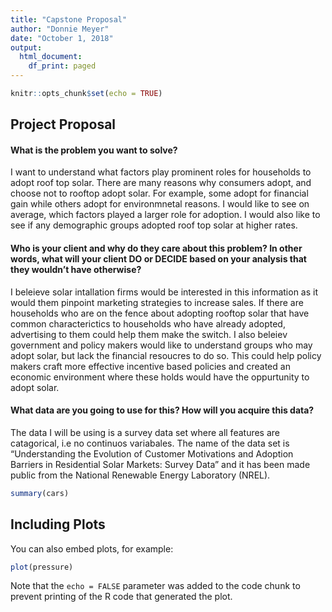 ```yaml
---
title: "Capstone Proposal"
author: "Donnie Meyer"
date: "October 1, 2018"
output:
  html_document:
    df_print: paged
---
```


```r
knitr::opts_chunk$set(echo = TRUE)
```

## Project Proposal

#### What is the problem you want to solve?

I want to understand what factors play prominent roles for households to adopt roof top solar. There are many reasons why consumers adopt, and choose not to rooftop adopt solar. For example, some adopt for financial gain while others adopt for environmnetal reasons. I would like to see on average, which factors played a larger role for adoption. I would also like to see if any demographic groups adopted roof top solar at higher rates. 

#### Who is your client and why do they care about this problem? In other words, what will your client DO or DECIDE based on your analysis that they wouldn’t have otherwise?
I beleieve solar intallation firms would be interested in this information as it would them pinpoint marketing strategies to increase sales. If there are households who are on the fence about adopting rooftop solar that have common characterictics to households who have already adopted, advertising to them could help them make the switch. I also beleiev government and policy makers would like to understand groups who may adopt solar, but lack the financial resoucres to do so. This could help policy makers craft more effective incentive based policies and created an economic environment where these holds would have the oppurtunity to adopt solar.

#### What data are you going to use for this? How will you acquire this data?

The data I will be using is a survey data set where all features are catagorical, i.e no continuos variabales. The name of the data set is "Understanding the Evolution of Customer Motivations and Adoption Barriers in Residential Solar Markets: Survey Data" and it has been made public from the National Renewable Energy Laboratory (NREL). 



```r
summary(cars)
```

## Including Plots

You can also embed plots, for example:

```r
plot(pressure)
```

Note that the `echo = FALSE` parameter was added to the code chunk to prevent printing of the R code that generated the plot.
